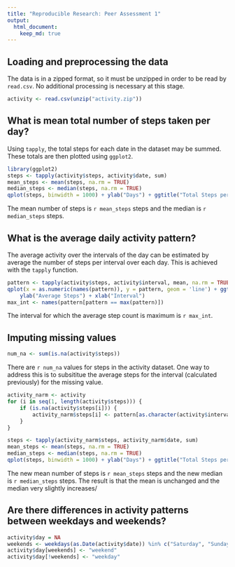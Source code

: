 ```yaml
---
title: "Reproducible Research: Peer Assessment 1"
output: 
  html_document:
    keep_md: true
---
```



## Loading and preprocessing the data

The data is in a zipped format, so it must be unzipped in order to be read by `read.csv`. No additional processing is necessary at this stage.

```r
activity <- read.csv(unzip("activity.zip"))
```


## What is mean total number of steps taken per day?

Using `tapply`, the total steps for each date in the dataset may be summed. These totals are then plotted using `ggplot2`.

```r
library(ggplot2)
steps <- tapply(activity$steps, activity$date, sum)
mean_steps <- mean(steps, na.rm = TRUE)
median_steps <- median(steps, na.rm = TRUE)
qplot(steps, binwidth = 1000) + ylab("Days") + ggtitle("Total Steps per Day")
```

The mean number of steps is `r mean_steps` steps and the median is `r median_steps` steps.

## What is the average daily activity pattern?
The average activity over the intervals of the day can be estimated by average the number of steps per interval over each day. This is achieved with the `tapply` function.
```r
pattern <- tapply(activity$steps, activity$interval, mean, na.rm = TRUE)
qplot(x = as.numeric(names(pattern)), y = pattern, geom = 'line') + ggtitle("Activity Level") +
    ylab("Average Steps") + xlab("Interval")
max_int <- names(pattern[pattern == max(pattern)])
```

The interval for which the average step count is maximum is `r max_int`.

## Imputing missing values
```r
num_na <- sum(is.na(activity$steps))
```

There are `r num_na` values for steps in the activity dataset. One way to address this is to subsititue the average steps for the interval (calculated previously) for the missing value.

```r
activity_narm <- activity
for (i in seq(1, length(activity$steps))) {
    if (is.na(activity$steps[i])) {
        activity_narm$steps[i] <- pattern[as.character(activity$interval[i])]
    }
}

steps <- tapply(activity_narm$steps, activity_narm$date, sum)
mean_steps <- mean(steps, na.rm = TRUE)
median_steps <- median(steps, na.rm = TRUE)
qplot(steps, binwidth = 1000) + ylab("Days") + ggtitle("Total Steps per Day")
```

The new mean number of steps is `r mean_steps` steps and the new median is `r median_steps` steps. The result is that the mean is unchanged and the median very slightly increases/

## Are there differences in activity patterns between weekdays and weekends?

```r
activity$day = NA
weekends <- weekdays(as.Date(activity$date)) %in% c("Saturday", "Sunday")
activity$day[weekends] <- "weekend"
activity$day[!weekends] <- "weekday"
```

